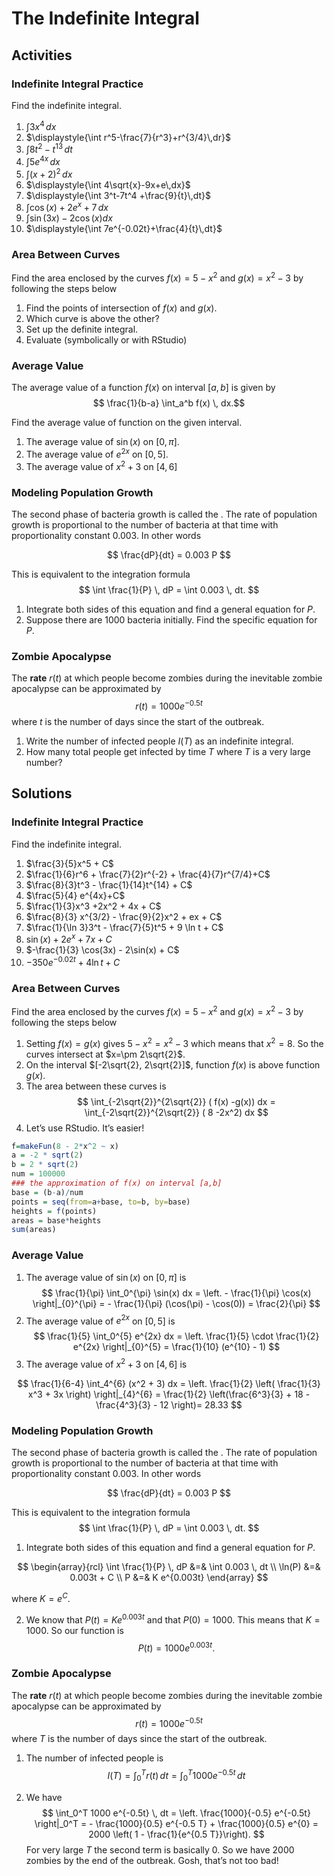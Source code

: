 # The Indefinite Integral








## Activities

### Indefinite Integral Practice

Find the indefinite integral.

1. $\displaystyle{\int 3x^4\,dx}$
2. $\displaystyle{\int r^5-\frac{7}{r^3}+r^{3/4}\,dr}$
3. $\displaystyle{\int 8t^2-t^{13}\,dt}$
4. $\displaystyle{\int 5e^{4x}\,dx}$
5. $\displaystyle{\int(x+2)^2\,dx}$
6. $\displaystyle{\int 4\sqrt{x}-9x+e\,dx}$
7. $\displaystyle{\int 3^t-7t^4 +\frac{9}{t}\,dt}$
8. $\displaystyle{\int \cos(x)+2e^x +7\,dx}$
9. $\displaystyle{\int \sin(3x)-2\cos(x)dx}$
10. $\displaystyle{\int 7e^{-0.02t}+\frac{4}{t}\,dt}$

### Area Between Curves

Find the area enclosed by the curves $f(x)=5-x^2$ and $g(x)=x^2-3$ by following the steps below

1. Find the points of intersection of $f(x)$ and $g(x)$.
2. Which curve is above the other?
3. Set up the definite integral.
4. Evaluate (symbolically or with RStudio)

### Average Value

The average value of a function $f(x)$ on interval $[a,b]$ is given by
$$ \frac{1}{b-a} \int_a^b f(x) \, dx.$$

Find the average value of function    on the given interval.

1. The average value of $\sin(x)$ on $[0, \pi]$.
2. The average value of $e^{2x}$ on $[0,5]$.
3. The average value of $x^2 + 3$ on $[4,6]$

### Modeling Population Growth

The second phase of bacteria growth is called the \emph{log phase}. The rate of population growth is proportional to the number of bacteria at that time with proportionality constant 0.003. In other words

$$
\frac{dP}{dt} = 0.003 P
$$

This is equivalent to the integration formula
$$
\int \frac{1}{P} \, dP = \int 0.003 \, dt.
$$

1. Integrate both sides of this equation and find a general equation for $P$. 
2.  Suppose there are 1000 bacteria initially. Find the specific equation for $P$. 


### Zombie Apocalypse

The **rate** $r(t)$ at which people become zombies during the inevitable zombie apocalypse can be approximated by 
$$ r(t)=1000 e^{-0.5t}$$
where $t$ is the number of days since the start of the outbreak.

1. Write the number of infected people $I(T)$ as an indefinite integral.
2.  How many total people get infected by time $T$ where $T$ is a very large number? 



## Solutions

### Indefinite Integral Practice

Find the indefinite integral.

1. $\frac{3}{5}x^5 + C$
2. $\frac{1}{6}r^6 + \frac{7}{2}r^{-2} + \frac{4}{7}r^{7/4}+C$
3. $\frac{8}{3}t^3 - \frac{1}{14}t^{14} + C$
4. $\frac{5}{4} e^{4x}+C$
5. $\frac{1}{3}x^3 +2x^2 + 4x + C$
6. $\frac{8}{3} x^{3/2} - \frac{9}{2}x^2 + ex + C$
7. $\frac{1}{\ln 3}3^t - \frac{7}{5}t^5 + 9 \ln t + C$
8. $\sin(x) + 2e^{x} + 7x + C$
9. $-\frac{1}{3} \cos(3x) - 2\sin(x) + C$
10. $-350 e^{-0.02t} + 4\ln t + C$


### Area Between Curves

Find the area enclosed by the curves $f(x)=5-x^2$ and $g(x)=x^2-3$ by following the steps below

1. Setting $f(x)=g(x)$ gives $5-x^2=x^2-3$ which means that $x^2=8$. So the curves  intersect at $x=\pm 2\sqrt{2}$.
2. On the interval $[-2\sqrt{2}, 2\sqrt{2}]$, function $f(x)$ is above function $g(x)$.
3. The area between these curves is
$$
\int_{-2\sqrt{2}}^{2\sqrt{2}} ( f(x) -g(x)) dx
=
\int_{-2\sqrt{2}}^{2\sqrt{2}} ( 8 -2x^2) dx
$$
4. Let's use RStudio. It's easier!

```r
f=makeFun(8 - 2*x^2 ~ x)
a = -2 * sqrt(2)
b = 2 * sqrt(2)
num = 100000
### the approximation of f(x) on interval [a,b]
base = (b-a)/num
points = seq(from=a+base, to=b, by=base)
heights = f(points)
areas = base*heights
sum(areas)
```


### Average Value

1. The average value of $\sin(x)$ on $[0, \pi]$ is
$$
\frac{1}{\pi} \int_0^{\pi} \sin(x) dx =
\left. - \frac{1}{\pi}  \cos(x) \right|_{0}^{\pi}
= - \frac{1}{\pi} (\cos(\pi) - \cos(0))
= \frac{2}{\pi}
$$
2. The average value of $e^{2x}$ on $[0,5]$ is
$$
\frac{1}{5} \int_0^{5} e^{2x} dx =
\left.  \frac{1}{5} \cdot \frac{1}{2} e^{2x} \right|_{0}^{5}
= \frac{1}{10} (e^{10} - 1)
$$
3. The average value of $x^2 + 3$ on $[4,6]$ is

$$
\frac{1}{6-4} \int_4^{6} (x^2 + 3) dx = \left.  \frac{1}{2} \left( \frac{1}{3} x^3 + 3x \right) \right|_{4}^{6} = \frac{1}{2} \left(\frac{6^3}{3} + 18 -  \frac{4^3}{3} - 12 \right)= 28.33
$$

### Modeling Population Growth

The second phase of bacteria growth is called the \emph{log phase}. The rate of population growth is proportional to the number of bacteria at that time with proportionality constant 0.003. In other words

$$
\frac{dP}{dt} = 0.003 P
$$

This is equivalent to the integration formula
$$
\int \frac{1}{P} \, dP = \int 0.003 \, dt.
$$

1. Integrate both sides of this equation and find a general equation for $P$. 

$$
\begin{array}{rcl}
\int \frac{1}{P} \, dP &=& \int 0.003 \, dt \\
\ln(P) &=& 0.003t + C \\
P &=& K e^{0.003t}
\end{array}
$$

where $K = e^C$.

2.  We know that $P(t) = K e^{0.003t}$ and that $P(0)=1000$. This means that $K=1000$. So our function is
$$
P(t) = 1000 e^{0.003t}.
$$


### Zombie Apocalypse

The **rate** $r(t)$ at which people become zombies during the inevitable zombie apocalypse can be approximated by 
$$ r(t)=1000 e^{-0.5t}$$
where $T$ is the number of days since the start of the outbreak.

1. The number of infected people is
$$I(T) = \int_0^T r(t) \, dt = \int_0^T 1000 e^{-0.5t} \, dt$$

2.  We have
$$
\int_0^T 1000 e^{-0.5t} \, dt = \left. \frac{1000}{-0.5} e^{-0.5t} \right|_0^T = - \frac{1000}{0.5} e^{-0.5 T} + \frac{1000}{0.5} e^{0} = 2000 \left( 1 - \frac{1}{e^{0.5 T}}\right).
$$
For very large $T$ the second term is basically 0. So we have 2000 zombies by the end of the outbreak. Gosh, that's not too bad! 
